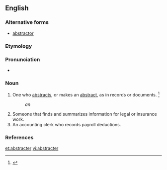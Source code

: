 ==English==

===Alternative forms===
* [[abstractor]]

===Etymology===
{{suffix|abstract|er}}

===Pronunciation===
* {{a|US}} {{IPA|/æbˈstɹkæ.tɚ/}}

===Noun===
{{en-noun}}

# One who [[abstract]]s, or makes an [[abstract]], as in records or documents. {{defdate|First attested in the late 17<sup>th</sup> century.}}<ref name=SOED>{{reference-book | last =| first = | authorlink =  | coauthors =  | editor =Brown, Lesley  | others =  | title = The Shorter Oxford English Dictionary | origdate =  | origyear = 1933| origmonth =  | url =  | format =  | accessdate =  | accessyear =  | accessmonth =  | edition = 5th | date =  | year =2003| month =  | publisher =Oxford University Press  | location =Oxford, UK | language =  | id =  | doi = | isbn =978-0-19-860575-7 | lccn = | ol = | pages =10| chapter =  | chapterurl =  | quote =}}</ref>
#: ''an {{w|abstractor of title}}''
# Someone that finds and summarizes information for legal or insurance work.
# An accounting clerk who records payroll deductions.

===References===
<references/>

[[et:abstracter]]
[[vi:abstracter]]